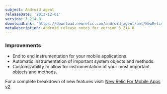 ```yaml
---
subject: Android agent
releaseDate: '2013-12-01'
version: 3.214.0
downloadLink: 'https://download.newrelic.com/android_agent/ant/NewRelic_Android_Agent_3.214.0.zip'
metaDescription: Android release notes for version 3.214.0
---
```


### Improvements

* End to end instrumentation for your mobile applications.
* Automatic instrumentation of important system objects and methods.
* Customizability to allow for instrumentation of your most important objects and methods.

For a complete breakdown of new features visit: [New Relic For Mobile Apps v2](http://blog.newrelic.com/2013/12/04/new-relic-for-mobile-apps-v2/)
